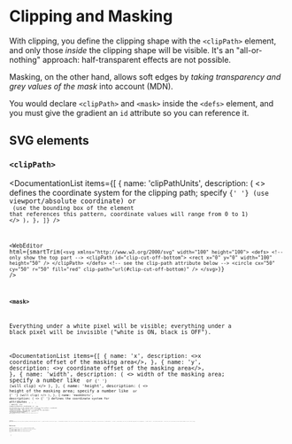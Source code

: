 
# Clipping and Masking

With clipping, you define the clipping shape with the `<clipPath>` element, and only those _inside_ the clipping shape will be visible. It's an "all-or-nothing" approach: half-transparent effects are not possible.

Masking, on the other hand, allows soft edges by _taking transparency and grey values of the mask_ into account (MDN).

You would declare `<clipPath>` and `<mask>` inside the `<defs>` element, and you must give the gradient an `id` attribute so you can reference it.

## SVG elements

### `<clipPath>`

<DocumentationList
  items={[
    {
      name: 'clipPathUnits',
      description: (
        <>
          defines the coordinate system for the clipping path; specify <Code str="userSpaceOnUse" />{' '}
          (use viewport/absolute coordinate) or <Code str="objectBoundingBox" /> (use the bounding
          box of the element that references this pattern, coordinate values will range from 0 to 1)
        </>
      ),
    },
  ]}
/>

<WebEditor
  html={smartTrim(`
    <svg xmlns="http://www.w3.org/2000/svg" width="100" height="100">
      <defs>
        <!-- only show the top part -->
        <clipPath id="clip-cut-off-bottom">
          <rect x="0" y="0" width="100" height="50" />
        </clipPath>
      </defs>
      <!-- see the clip-path attribute below -->
      <circle cx="50" cy="50" r="50" fill="red" clip-path="url(#clip-cut-off-bottom)" />
    </svg>
  `)}
/>

### `<mask>`

Everything under a white pixel will be visible; everything under a black pixel will be invisible ("white is ON, black is OFF").

<DocumentationList
  items={[
    {
      name: 'x',
      description: <>x coordinate offset of the masking area</>,
    },
    {
      name: 'y',
      description: <>y coordinate offset of the masking area</>,
    },
    {
      name: 'width',
      description: (
        <>
          width of the masking area; specify a number like <Code str="0.5" /> or <Code str="50%" />{' '}
          (will clip)
        </>
      ),
    },
    {
      name: 'height',
      description: (
        <>
          height of the masking area; specify a number like <Code str="0.5" /> or <Code str="50%" />{' '}
          (will clip)
        </>
      ),
    },
    {
      name: 'maskUnits',
      description: (
        <>
          {' '}
          defines the coordinate system for attributes <Code str="x" />, <Code str="y" />, <Code str="width" />
          , <Code str="height" />; specify <Code str="userSpaceOnUse" /> (use viewport/absolute coordinate)
          or <Code str="objectBoundingBox" /> (use the bounding box of the element that references this
          pattern, coordinate values will range from 0 to 1)
        </>
      ),
    },
    {
      name: 'maskContentUnits',
      description: (
        <>
          defines the coordinate system for children elements of <Code str="<mask>" />; specify{' '}
          <Code str="userSpaceOnUse" /> (use viewport/absolute coordinate) or{' '}
          <Code str="objectBoundingBox" /> (use the bounding box of the element that references this
          pattern, coordinate values will range from 0 to 1)
        </>
      ),
    },
  ]}
/>

<WebEditor
  html={smartTrim(`
    <svg xmlns="http://www.w3.org/2000/svg" width="300" height="100">
      <defs>
        <!-- gradient from white to black (to the right) -->
        <linearGradient id="gradient" x1="0" y1="0" x2="1" y2="0">
          <stop offset="0" stop-color="white" />
          <stop offset="1" stop-color="black" />
        </linearGradient>
        <!-- the mask -->
        <mask id="mask">
          <rect x="0" y="0" width="300" height="100" fill="url(#gradient)"  />
        </mask>
      </defs>
      <!-- see the mask attribute below -->
      <text x="20" y="75" font-size="60" fill="blue" mask="url(#mask)">
        Oh noes!
      </text>
    </svg>
  `)}
/>

## References

<References
  references={[
    {
      text: 'Clipping and masking (MDN)',
      link: `https://developer.mozilla.org/en-US/docs/Web/SVG/Tutorial/Clipping_and_masking`,
    },
    {
      text: '<clipPath> (MDN)',
      link: `https://developer.mozilla.org/en-US/docs/Web/SVG/Element/clipPath`,
    },
    {
      text: '<mask> (MDN)',
      link: `https://developer.mozilla.org/en-US/docs/Web/SVG/Element/mask`,
    },
  ]}
></References>
